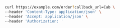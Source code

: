 ```bash CreateOrder.sh
curl https://example.com/order?callback_url=Cab \
--header 'Content-Type: application/json' \
--header 'Accept: application/json' \
--header 'Authorization: '
```
